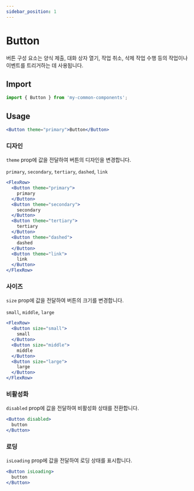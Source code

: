 ```yaml
---
sidebar_position: 1
---
```


# Button

버튼 구성 요소는 양식 제출, 대화 상자 열기, 작업 취소, 삭제 작업 수행 등의 작업이나 이벤트를 트리거하는 데 사용됩니다.

## Import

```jsx
import { Button } from 'my-common-components';
```

## Usage

```jsx live
<Button theme="primary">Button</Button>
```


### 디자인

`theme` prop에 값을 전달하여 버튼의 디자인을 변경합니다. 

`primary`, `secondary`, `tertiary`, `dashed`, `link`

```jsx live
<FlexRow>
  <Button theme="primary">
    primary
  </Button>
  <Button theme="secondary">
    secondary
  </Button>
  <Button theme="tertiary">
    tertiary
  </Button>
  <Button theme="dashed">
    dashed
  </Button>
  <Button theme="link">
    link
  </Button>
</FlexRow>
```


### 사이즈

`size` prop에 값을 전달하여 버튼의 크기를 변경합니다. 

`small`, `middle`, `large`

```jsx live
<FlexRow>
  <Button size="small">
    small
  </Button>
  <Button size="middle">
    middle
  </Button>
  <Button size="large">
    large
  </Button>
</FlexRow>
```

### 비활성화

`disabled` prop에 값을 전달하여 비활성화 상태를 전환합니다. 

```jsx live
<Button disabled>
  button
</Button>
```


### 로딩

`isLoading` prop에 값을 전달하여 로딩 상태를 표시합니다. 

```jsx live
<Button isLoading>
  button
</Button>
```
